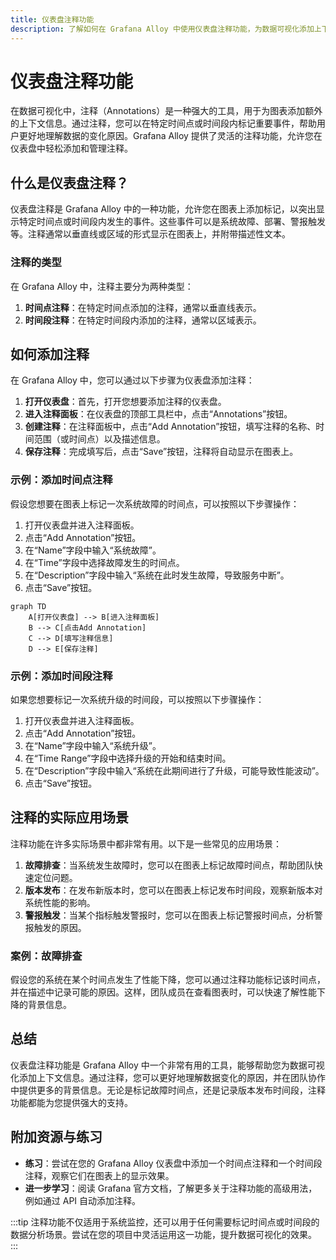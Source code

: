 ```yaml
---
title: 仪表盘注释功能
description: 了解如何在 Grafana Alloy 中使用仪表盘注释功能，为数据可视化添加上下文信息。
---
```


# 仪表盘注释功能

在数据可视化中，注释（Annotations）是一种强大的工具，用于为图表添加额外的上下文信息。通过注释，您可以在特定时间点或时间段内标记重要事件，帮助用户更好地理解数据的变化原因。Grafana Alloy 提供了灵活的注释功能，允许您在仪表盘中轻松添加和管理注释。

## 什么是仪表盘注释？

仪表盘注释是 Grafana Alloy 中的一种功能，允许您在图表上添加标记，以突出显示特定时间点或时间段内发生的事件。这些事件可以是系统故障、部署、警报触发等。注释通常以垂直线或区域的形式显示在图表上，并附带描述性文本。

### 注释的类型

在 Grafana Alloy 中，注释主要分为两种类型：

1. **时间点注释**：在特定时间点添加的注释，通常以垂直线表示。
2. **时间段注释**：在特定时间段内添加的注释，通常以区域表示。

## 如何添加注释

在 Grafana Alloy 中，您可以通过以下步骤为仪表盘添加注释：

1. **打开仪表盘**：首先，打开您想要添加注释的仪表盘。
2. **进入注释面板**：在仪表盘的顶部工具栏中，点击“Annotations”按钮。
3. **创建注释**：在注释面板中，点击“Add Annotation”按钮，填写注释的名称、时间范围（或时间点）以及描述信息。
4. **保存注释**：完成填写后，点击“Save”按钮，注释将自动显示在图表上。

### 示例：添加时间点注释

假设您想要在图表上标记一次系统故障的时间点，可以按照以下步骤操作：

1. 打开仪表盘并进入注释面板。
2. 点击“Add Annotation”按钮。
3. 在“Name”字段中输入“系统故障”。
4. 在“Time”字段中选择故障发生的时间点。
5. 在“Description”字段中输入“系统在此时发生故障，导致服务中断”。
6. 点击“Save”按钮。

```mermaid
graph TD
    A[打开仪表盘] --> B[进入注释面板]
    B --> C[点击Add Annotation]
    C --> D[填写注释信息]
    D --> E[保存注释]
```

### 示例：添加时间段注释

如果您想要标记一次系统升级的时间段，可以按照以下步骤操作：

1. 打开仪表盘并进入注释面板。
2. 点击“Add Annotation”按钮。
3. 在“Name”字段中输入“系统升级”。
4. 在“Time Range”字段中选择升级的开始和结束时间。
5. 在“Description”字段中输入“系统在此期间进行了升级，可能导致性能波动”。
6. 点击“Save”按钮。

## 注释的实际应用场景

注释功能在许多实际场景中都非常有用。以下是一些常见的应用场景：

1. **故障排查**：当系统发生故障时，您可以在图表上标记故障时间点，帮助团队快速定位问题。
2. **版本发布**：在发布新版本时，您可以在图表上标记发布时间段，观察新版本对系统性能的影响。
3. **警报触发**：当某个指标触发警报时，您可以在图表上标记警报时间点，分析警报触发的原因。

### 案例：故障排查

假设您的系统在某个时间点发生了性能下降，您可以通过注释功能标记该时间点，并在描述中记录可能的原因。这样，团队成员在查看图表时，可以快速了解性能下降的背景信息。

## 总结

仪表盘注释功能是 Grafana Alloy 中一个非常有用的工具，能够帮助您为数据可视化添加上下文信息。通过注释，您可以更好地理解数据变化的原因，并在团队协作中提供更多的背景信息。无论是标记故障时间点，还是记录版本发布时间段，注释功能都能为您提供强大的支持。

## 附加资源与练习

- **练习**：尝试在您的 Grafana Alloy 仪表盘中添加一个时间点注释和一个时间段注释，观察它们在图表上的显示效果。
- **进一步学习**：阅读 Grafana 官方文档，了解更多关于注释功能的高级用法，例如通过 API 自动添加注释。

:::tip
注释功能不仅适用于系统监控，还可以用于任何需要标记时间点或时间段的数据分析场景。尝试在您的项目中灵活运用这一功能，提升数据可视化的效果。
:::